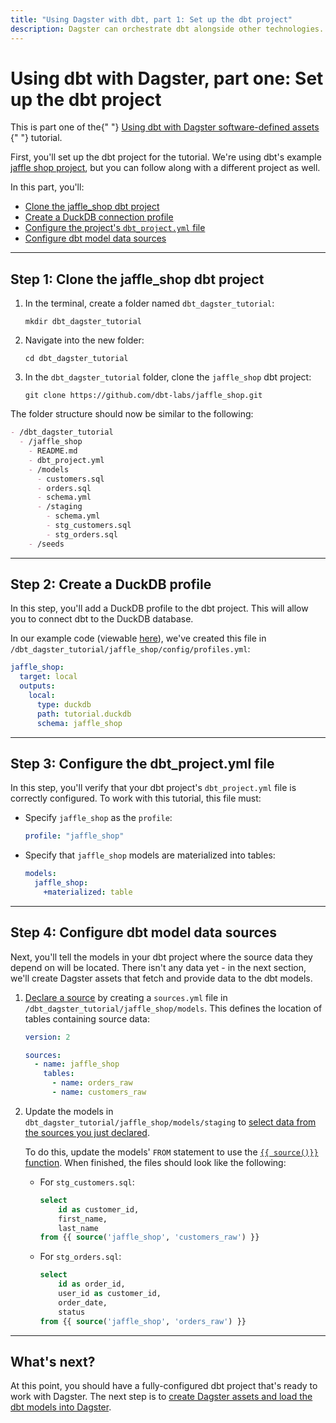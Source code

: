 ```yaml
---
title: "Using Dagster with dbt, part 1: Set up the dbt project"
description: Dagster can orchestrate dbt alongside other technologies.
---
```


# Using dbt with Dagster, part one: Set up the dbt project

<Note>
  This is part one of the{" "}
  <a href="/integrations/dbt/using-dbt-with-dagster">
    Using dbt with Dagster software-defined assets
  </a>{" "}
  tutorial.
</Note>

First, you'll set up the dbt project for the tutorial. We're using dbt's example [jaffle shop project](https://github.com/dbt-labs/jaffle_shop), but you can follow along with a different project as well.

In this part, you'll:

- [Clone the jaffle_shop dbt project](#step-1-clone-the-jaffle_shop-dbt-project)
- [Create a DuckDB connection profile](#step-2-create-a-duckdb-profile)
- [Configure the project's `dbt_project.yml` file](#step-3-configure-the-dbt_projectyml-file)
- [Configure dbt model data sources](#step-4-configure-dbt-model-data-sources)

---

## Step 1: Clone the jaffle_shop dbt project

1. In the terminal, create a folder named `dbt_dagster_tutorial`:

   ```shell
   mkdir dbt_dagster_tutorial
   ```

2. Navigate into the new folder:

   ```shell
   cd dbt_dagster_tutorial
   ```

3. In the `dbt_dagster_tutorial` folder, clone the `jaffle_shop` dbt project:

   ```shell
   git clone https://github.com/dbt-labs/jaffle_shop.git
   ```

The folder structure should now be similar to the following:

```markdown file=/integrations/dbt/dbt_dagster_tutorial/project_structure.yaml startafter=part_one_structure_start endbefore=part_one_structure_end
- /dbt_dagster_tutorial
  - /jaffle_shop
    - README.md
    - dbt_project.yml
    - /models
      - customers.sql
      - orders.sql
      - schema.yml
      - /staging
        - schema.yml
        - stg_customers.sql
        - stg_orders.sql
    - /seeds
```

---

## Step 2: Create a DuckDB profile

In this step, you'll add a DuckDB profile to the dbt project. This will allow you to connect dbt to the DuckDB database.

In our example code (viewable [here](TODO)), we've created this file in `/dbt_dagster_tutorial/jaffle_shop/config/profiles.yml`:

```yaml file=../../dbt_dagster_tutorial/jaffle_shop/config/profiles.yml
jaffle_shop:
  target: local
  outputs:
    local:
      type: duckdb
      path: tutorial.duckdb
      schema: jaffle_shop
```

---

## Step 3: Configure the dbt_project.yml file

In this step, you'll verify that your dbt project's `dbt_project.yml` file is correctly configured. To work with this tutorial, this file must:

- Specify `jaffle_shop` as the `profile`:

  ```yaml
  profile: "jaffle_shop"
  ```

- Specify that `jaffle_shop` models are materialized into tables:

  ```yaml
  models:
    jaffle_shop:
      +materialized: table
  ```

---

## Step 4: Configure dbt model data sources

Next, you'll tell the models in your dbt project where the source data they depend on will be located. There isn't any data yet - in the next section, we'll create Dagster assets that fetch and provide data to the dbt models.

1. [Declare a source](https://docs.getdbt.com/docs/building-a-dbt-project/using-sources#declaring-a-source) by creating a `sources.yml` file in `/dbt_dagster_tutorial/jaffle_shop/models`. This defines the location of tables containing source data:

   ```yaml file=../../dbt_dagster_tutorial/jaffle_shop/models/sources.yml
   version: 2

   sources:
     - name: jaffle_shop
       tables:
         - name: orders_raw
         - name: customers_raw
   ```

2. Update the models in `dbt_dagster_tutorial/jaffle_shop/models/staging` to [select data from the sources you just declared](https://docs.getdbt.com/docs/building-a-dbt-project/using-sources#selecting-from-a-source).

   To do this, update the models' `FROM` statement to use the [`{{ source()}}` function](https://docs.getdbt.com/reference/dbt-jinja-functions/source). When finished, the files should look like the following:

   - For `stg_customers.sql`:

     ```sql file=../../dbt_dagster_tutorial/jaffle_shop/models/staging/stg_customers.sql
     select
         id as customer_id,
         first_name,
         last_name
     from {{ source('jaffle_shop', 'customers_raw') }}
     ```

   - For `stg_orders.sql`:

     ```sql file=../../dbt_dagster_tutorial/jaffle_shop/models/staging/stg_orders.sql
     select
         id as order_id,
         user_id as customer_id,
         order_date,
         status
     from {{ source('jaffle_shop', 'orders_raw') }}
     ```

---

## What's next?

At this point, you should have a fully-configured dbt project that's ready to work with Dagster. The next step is to [create Dagster assets and load the dbt models into Dagster](/integrations/dbt/using-dbt-with-dagster/part-two).
